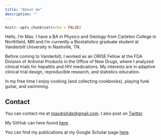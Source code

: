 ```yaml
---
title: "About me"
description: ""
---
```


```r
knitr::opts_chunk$set(echo = FALSE)
```

Hello, I’m Max. I have a BA in Physics and Geology from Carleton College in Northfield, MN and I'm currently a Biostatistics graduate student at Vanderbilt University in Nashville, TN.

Before coming to Vanderbilt, I worked as an ORISE Fellow at the FDA Division of Antiviral Products in the Office of New Drugs, where I analyzed clinical trials for hepatitis and HIV medications. My interests are in adaptive clinical trial design, reproducible research, and statistics education.

In my free time I enjoy cooking (and collecting cookbooks), playing funk guitar, and swimming.

## Contact
You can contact me at <a href="mailto:maxdrohde@gmail.com">maxdrohde@gmail.com</a>. I also post on [Twitter](https://twitter.com/MaxRohde8).

My GitHub can here found [here](https://github.com/maxdrohde).

You can find my publications at my Google Scholar page <a href="https://scholar.google.com/citations?user=nAFvhkEAAAAJ&hl=en">here</a>.